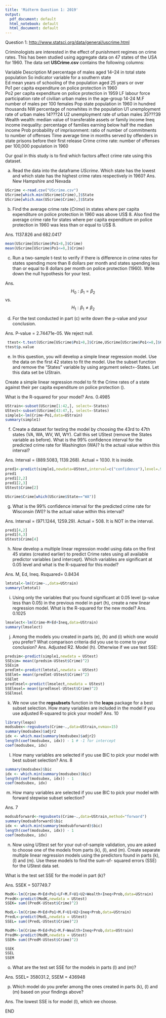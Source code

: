 ```yaml
---
title: 'Midterm Question 1: 2019'
output:
  pdf_document: default
  html_notebook: default
  html_document: default
---
```


Question 1: <http://www.statsci.org/data/general/uscrime.html>

Criminologists are interested in the effect of punishment regimes on crime rates. This has been studied using aggregate data on 47 states of the USA for 1960. The data set **USCrime.csv** contains the following columns:

Variable	 	Description
M		    percentage of males aged 14--24 in total state population 
So		  indicator variable for a southern state   
Ed		  mean years of schooling of the population aged 25 years or over  
Po1		  per capita expenditure on police protection in 1960  
Po2		  per capita expenditure on police protection in 1959
LF		  labour force participation rate of civilian urban males in the age-group 14-24
M.F		  number of males per 100 females
Pop		  state population in 1960 in hundred thousands
NW		  percentage of nonwhites in the population
U1		  unemployment rate of urban males 14???24
U2		  unemployment rate of urban males 35???39
Wealth	wealth: median value of transferable assets or family income
Ineq		income inequality: percentage of families earning below half the median income
Prob		probability of imprisonment: ratio of number of commitments to number of offenses
Time		average time in months served by offenders in state prisons before their first release
Crime		crime rate: number of offenses per 100,000 population in 1960

Our goal in this study is to find which factors affect crime rate using this dataset.

(a) Read the data into the dataframe *UScrime*.  Which state has the lowest and which state has the highest crime rates respectively in 1960?
Ans. New Hampshire and Nevada
```r
UScrime <-read.csv("UScrime.csv")
UScrime[which.min(UScrime$Crime),]$State
UScrime[which.max(UScrime$Crime),]$State
```
(b)  Find the average crime rate (*Crime*) in states where per capita expenditure on police protection in 1960 was above US\$ 8. Also find the  average crime rate for states where per capita expenditure on police protection in 1960 was less than or equal to  US\$ 8. 

Ans. 1137.826 and 682.0417
```r
mean(UScrime[UScrime$Po1>8,]$Crime)
mean(UScrime[UScrime$Po1<=8,]$Crime)
```

(c)   Run a two-sample t-test to verify if there is difference in crime rates for states spending more than 8 dollars per month and states spending less than or equal to 8 dollars per month on police protection (1960). Write down the null hypothesis for your test.

Ans. $$H_0: \beta_1 = \beta_2$$ vs. $$H_1: \beta_1 \neq \beta_2$$

(d) For the test conducted in part (c) write down the p-value and your conclusion.


Ans. P-value = 2.74471e-05. We reject null.

```r
 ttest<-t.test(UScrime[UScrime$Po1>8,]$Crime,UScrime[UScrime$Po1<=8,]$Crime)
ttest$p.value

```

(e) In this question, you will develop a simple linear regression model. Use the data on the first 42 states to fit the model. Use the subset function and remove the "States" variable by using argument select=-States. Let this data set be UStrain.

Create a simple linear regression model to fit the Crime rates of a state against their per capita expenditure on police protection ().

What is the R-squared for your model?
Ans.   0.4985
```r
UStrain<-subset(UScrime[1:42,], select=-States)
UStest<-subset(UScrime[43:47,], select=-States)
simple1<-lm(Crime~Po1,data=UStrain)
summary(simple1)
```

(f) Create a dataset for testing the model by choosing the 43rd to 47th states (VA, WA, WV, WI, WY). Call this set UStest (remove the States variable as before). What is the 99\% confidence interval for the predicted crime rate for Washington (WA)? Is the actual value within this interval? 

Ans. Interval = (889.5083, 1139.268).   Actual = 1030. It is inside.
```r
pred1<-predict(simple1,newdata=UStest,interval=c("confidence"),level=.99)
pred1
pred1[2,2]
pred1[2,3]
UStest$Crime[2]

UScrime$Crime[which(UScrime$State=="WA")]
```

(g) What is the 99\% confidence interval for the predicted crime rate for Wisconsin (WI)? Is the actual value within this interval? 

Ans. Interval = (971.1244, 1259.29).   Actual = 508. It is NOT in the interval.
```r
pred1[4,2]
pred1[4,3]
UStest$Crime[4]
```

(h) Now develop a multiple linear regression model using data on the first 45 states (created earlier) to predict Crime rates using all available predictor variables (and intercept). Which variables are significant at 0.05 level and what is the R-squared for this model?

Ans. M, Ed, Ineq. Rsquared= 0.8434 

```r
lmtotal<-lm(Crime~.,data=UStrain)
summary(lmtotal)

```

(i) Using only the variables that you found significant at 0.05 level (p-value less than 0.05) in the previous model in part (h), create a new linear regression model. What is the R-squared for the new model?
Ans. 0.1025

```r
lmselect<-lm(Crime~M+Ed+Ineq,data=UStrain)
summary(lmselect)
```

(j) Among the models you created in parts (e), (h) and (i) which one would you prefer? What comparison criteria did you use to come to your conclusion?
Ans. Adjusted R2. Model (h).
Otherwise if we use test SSE:
```r
predsim<-predict(simple1,newdata = UStest)
SSEsim= mean((predsim-UStest$Crime)^2)
SSEsim
predlmt<-predict(lmtotal,newdata = UStest)
SSElmt= mean((predlmt-UStest$Crime)^2)
SSElmt
predlmsel<-predict(lmselect,newdata = UStest)
SSElmsel= mean((predlmsel-UStest$Crime)^2)
SSElmsel

```


(k)  We now use the **regsubsets** function in the **leaps** package for a best subset selection. How many variables are included in the model if you use adjusted R-squared to pick your model?
Ans. 10

```r
library(leaps)
modsubex<-regsubsets(Crime~.,data=UStrain,nvmax=15)
summary(modsubex)$adjr2
idx <- which.max(summary(modsubex)$adjr2)
length(coef(modsubex, idx)) - 1 # -1 for intercept
coef(modsubex, idx)
```

(l) How many variables are selected if you use BIC to pick your model with best subset selection?
Ans. 8
```r
summary(modsubex)$bic
idx <- which.min(summary(modsubex)$bic)
length(coef(modsubex, idx)) - 1
coef(modsubex, idx)

```


(m) How many variables are selected if you use BIC to pick your model with forward stepwise subset selection?

Ans. 7
```r
modsubforward<-regsubsets(Crime~.,data=UStrain,method="forward")
summary(modsubforward)$bic
idx <- which.min(summary(modsubforward)$bic)
length(coef(modsubex, idx)) - 1
coef(modsubex, idx)

```

(n) Now using UStest set for your out-of-sample validation, you are asked to choose one of
the models from parts (k), (l), and (m). Create separate multiple linear regression models
using the predictors found in parts (k), (l) and (m). Use these models to find the sum-of-
squared errors (SSE) for the UStest data set. 

What is the test set SSE for the model in part (k)?

Ans. SSEK = 507749.7
```r
ModK<-lm(Crime~M+Ed+Po1+LF+M.F+U1+U2+Wealth+Ineq+Prob,data=UStrain)
PredK<-predict(ModK,newdata = UStest)
SSEK= sum((PredK-UStest$Crime)^2)

ModL<-lm(Crime~M+Ed+Po1+M.F+U1+U2+Ineq+Prob,data=UStrain)
PredL<-predict(ModL,newdata = UStest)
SSEL= sum((PredL-UStest$Crime)^2)

ModM<-lm(Crime~M+Ed+Po1+M.F+Wealth+Ineq+Prob,data=UStrain)
PredM<-predict(ModM,newdata = UStest)
SSEM= sum((PredM-UStest$Crime)^2)

SSEK
SSEL
SSEM
```
(o) What are the test set SSE for the models in parts (l) and (m)?

Ans. SSEL= 358031.2, SSEM = 436948

(p) Which model do you prefer among the ones created in parts (k), (l) and (m) based on your
findings above?

Ans. The lowest SSE is for model (l), which we choose.

END

